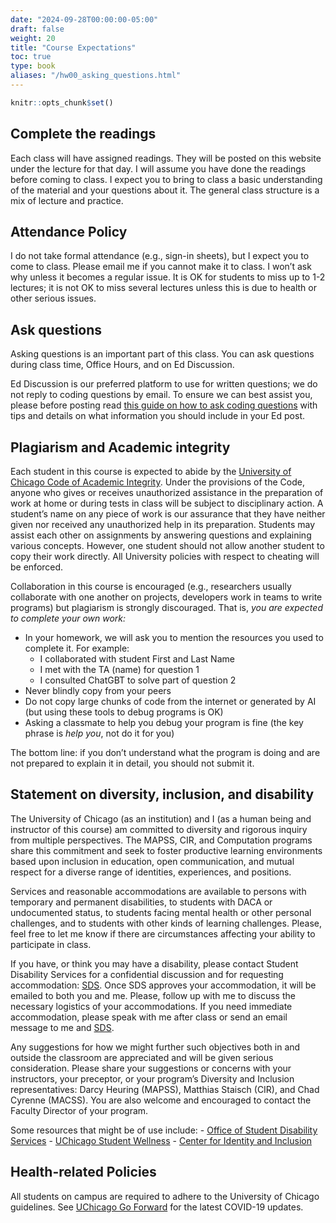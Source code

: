 ```yaml
---
date: "2024-09-28T00:00:00-05:00"
draft: false
weight: 20
title: "Course Expectations"
toc: true
type: book
aliases: "/hw00_asking_questions.html"
---
```


```r
knitr::opts_chunk$set()
```


## Complete the readings

Each class will have assigned readings. They will be posted on this website under the lecture for that day. I will assume you have done the readings before coming to class. I expect you to bring to class a basic understanding of the material and your questions about it. The general class structure is a mix of lecture and practice.


## Attendance Policy 

I do not take formal attendance (e.g., sign-in sheets), but I expect you to come to class. Please email me if you cannot make it to class. I won't ask why unless it becomes a regular issue. It is OK for students to miss up to 1-2 lectures; it is not OK to miss several lectures unless this is due to health or other serious issues.  


## Ask questions

Asking questions is an important part of this class. You can ask questions during class time, Office Hours, and on Ed Discussion. 

Ed Discussion is our preferred platform to use for written questions; we do not reply to coding questions by email. To ensure we can best assist you, please before posting read [this guide on how to ask coding questions](/faq/asking-questions/) with tips and details on what information you should include in your Ed post.

<!--
*Office Hours rules:* this class is large, and there are a limited number of instructional staff members. To give the opportunity to everyone to attend office hours, please:
  * book max one week ahead: we will cancel all office hours booked more than one week in advance (e.g., do not book office hours in September for the month of November)
  * book a maximum of two office hours per week in total: if there are last-minute open slots, you are welcome to book them; you can also ask if we can see you outside office hours, but please understand this is not guaranteed

*Ed Discussion rules:* check out [this guide on how to properly ask questions](/faq/asking-questions/), including tips and details on what information you should include in your Ed post. At the very minimum, we expect the following: 
  * before posting, search if someone else has posted the same or a similar question
  * provide an informative title: "I need help!" is not informative vs. "Getting a 'file not found error' when importing scotus.csv" is informative
  * use proper manners (Hello, thank you, etc.)
  * post your attempt at solving the problem: post your code properly formatted, describe what you have already attempted, and post pertinent error messages
  * if you solve the problem, let us know, and feel free to post your solution
  * allow 24 hours to receive an answer; please understand that questions posted the day the homework is due might not receive an answer on time, and questions posted during the weekend might not get answered until the following Monday
-->

## Plagiarism and Academic integrity

Each student in this course is expected to abide by the [University of Chicago Code of Academic Integrity](https://college.uchicago.edu/student-services/academic-integrity-student-conduct). Under the provisions of the Code, anyone who gives or receives unauthorized assistance in the preparation of work at home or during tests in class will be subject to disciplinary action. A student's name on any piece of work is our assurance that they have neither given nor received any unauthorized help in its preparation. Students may assist each other on assignments by answering questions and explaining various concepts. However, one student should not allow another student to copy their work directly. All University policies with respect to cheating will be enforced.

Collaboration in this course is encouraged (e.g., researchers usually collaborate with one another on projects, developers work in teams to write programs) but plagiarism is strongly discouraged. That is, *you are expected to complete your own work:*

* In your homework, we will ask you to mention the resources you used to complete it. For example:
  * I collaborated with student First and Last Name
  * I met with the TA (name) for question 1
  * I consulted ChatGBT to solve part of question 2
* Never blindly copy from your peers 
* Do not copy large chunks of code from the internet or generated by AI (but using these tools to debug programs is OK)
* Asking a classmate to help you debug your program is fine (the key phrase is *help you*, not do it for you)

The bottom line: if you don't understand what the program is doing and are not prepared to explain it in detail, you should not submit it.


## Statement on diversity, inclusion, and disability

The University of Chicago (as an institution) and I (as a human being and instructor of this course) am committed to diversity and rigorous inquiry from multiple perspectives. The MAPSS, CIR, and Computation programs share this commitment and seek to foster productive learning environments based upon inclusion in education, open communication, and mutual respect for a diverse range of identities, experiences, and positions.

Services and reasonable accommodations are available to persons with temporary and permanent disabilities, to students with DACA or undocumented status, to students facing mental health or other personal challenges, and to students with other kinds of learning challenges. Please, feel free to let me know if there are circumstances affecting your ability to participate in class. 

If you have, or think you may have a disability, please contact Student Disability Services for a confidential discussion and for requesting accommodation: [SDS](https://disabilities.uchicago.edu/about-3-2-2/contact-us/). Once SDS approves your accommodation, it will be emailed to both you and me. Please, follow up with me to discuss the necessary logistics of your accommodations. If you need immediate accommodation, please speak with me after class or send an email message to me and [SDS](https://disabilities.uchicago.edu/about-3-2-2/contact-us/).

Any suggestions for how we might further such objectives both in and outside the classroom are appreciated and will be given serious consideration. Please share your suggestions or concerns with your instructors, your preceptor, or your program’s Diversity and Inclusion representatives: Darcy Heuring (MAPSS), Matthias Staisch (CIR), and Chad Cyrenne (MACSS). You are also welcome and encouraged to contact the Faculty Director of your program.

Some resources that might be of use include:
- [Office of Student Disability Services](https://disabilities.uchicago.edu/)
- [UChicago Student Wellness](https://wellness.uchicago.edu/)
- [Center for Identity and Inclusion](https://inclusion.uchicago.edu/)

<!--
### Disability accommodations

Your access in this course is important to me. Please request your accommodation letter early in the semester, or as soon as you become registered with Student Disability Services (SDS), so that we have adequate time to arrange your approved academic accommodations.
 
- Once SDS approves your accommodation letter, it will be emailed to both you and me. Please follow up with me to discuss the necessary logistics of your accommodations.
- If you experience any access barriers in this course, such as with printed content, graphics, online materials, or any communication barriers, reach out to me or SDS right away.
- If you need immediate accommodation, please speak with me after class or send an email message to me and [SDS](mailto:sds_cu@cornell.edu).
 
If you have, or think you may have a disability, please contact Student Disability Services for a confidential discussion: [SDS](mailto:sds_cu@cornell.edu) or visit [sds.cornell.edu](https://sds.cornell.edu) to learn more. 
-->

## Health-related Policies

All students on campus are required to adhere to the University of Chicago guidelines. See [UChicago Go Forward](https://goforward.uchicago.edu/) for the latest COVID-19 updates.

